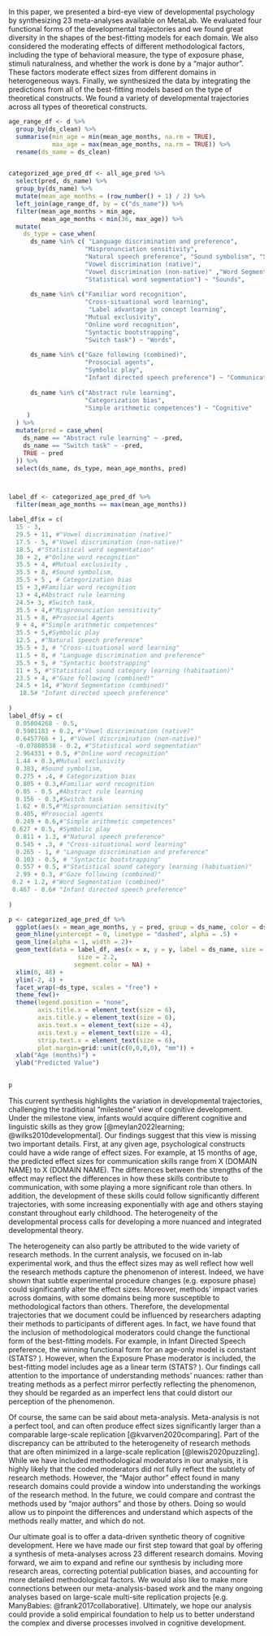 
In this paper, we presented a bird-eye view of developmental psychology by synthesizing 23 meta-analyses available on MetaLab. We evaluated four functional forms of the developmental trajectories and we found great diversity in the shapes of the best-fitting models for each domain. We also considered the moderating effects of different methodological factors, including the type of behavioral measure, the type of exposure phase, stimuli naturalness, and whether the work is done by a “major author”. These factors moderate effect sizes from different domains in heterogeneous ways. Finally, we synthesized the data by integrating the predictions from all of the best-fitting models based on the type of theoretical constructs. We found a variety of developmental trajectories across all types of theoretical constructs. 


```r

age_range_df <- d %>% 
  group_by(ds_clean) %>% 
  summarise(min_age = min(mean_age_months, na.rm = TRUE), 
            max_age = max(mean_age_months, na.rm = TRUE)) %>% 
  rename(ds_name = ds_clean)


categorized_age_pred_df <- all_age_pred %>% 
  select(pred, ds_name) %>% 
  group_by(ds_name) %>% 
  mutate(mean_age_months = (row_number() + 1) / 2) %>% 
  left_join(age_range_df, by = c("ds_name")) %>% 
  filter(mean_age_months > min_age, 
         mean_age_months < min(36, max_age)) %>% 
  mutate(
    ds_type = case_when(
      ds_name %in% c( "Language discrimination and preference", 
                     "Mispronunciation sensitivity", 
                     "Natural speech preference", "Sound symbolism", "Statistical sound category learning (habituation)", 
                     "Vowel discrimination (native)",
                     "Vowel discrimination (non-native)" ,"Word Segmentation (combined)",
                     "Statistical word segmentation") ~ "Sounds", 
      
      ds_name %in% c("Familiar word recognition", 
                     "Cross-situational word learning", 
                      "Label advantage in concept learning",
                     "Mutual exclusivity",
                     "Online word recognition",
                     "Syntactic bootstrapping",
                     "Switch task") ~ "Words",
      
      ds_name %in% c("Gaze following (combined)",
                     "Prosocial agents",
                     "Symbolic play", 
                     "Infant directed speech preference") ~ "Communication", 
      
      ds_name %in% c("Abstract rule learning",  
                     "Categorization bias", 
                     "Simple arithmetic competences") ~ "Cognitive"
     )
  ) %>% 
  mutate(pred = case_when(
    ds_name == "Abstract rule learning" ~ -pred, 
    ds_name == "Switch task" ~ -pred,
    TRUE ~ pred
  )) %>% 
  select(ds_name, ds_type, mean_age_months, pred) 



label_df <- categorized_age_pred_df %>% 
  filter(mean_age_months == max(mean_age_months)) 

label_df$x = c(
  15 - 3, 
  29.5 + 11, #"Vowel discrimination (native)"
  17.5 - 5, #"Vowel discrimination (non-native)"
  18.5, #"Statistical word segmentation"
  30 + 2, #"Online word recognition"
  35.5 + 4, #Mutual exclusivity , 
  35.5 + 8, #Sound symbolism, 
  35.5 + 5 , # Categorization bias
  15 + 3,#Familiar word recognition
  13 + 4,#Abstract rule learning
  24.5+ 3, #Switch task,
  35.5 + 4,#"Mispronunciation sensitivity"
  31.5 + 8, #Prosocial Agents
  9 + 4, #"Simple arithmetic competences"
  35.5 + 5,#Symbolic play
  12.5 , #"Natural speech preference"
  35.5 + 3, # "Cross-situational word learning"
  11.5 + 8, # "Language discrimination and preference"
  35.5 + 5, # "Syntactic bootstrapping"
  11 + 5, #"Statistical sound category learning (habituation)"
  23.5 + 4, #"Gaze following (combined)"
  24.5 + 14, #"Word Segmentation (combined)"
   18.5# "Infant directed speech preference"
  
)
label_df$y = c(
  0.05004268 - 0.5, 
  0.5901183 + 0.2, #"Vowel discrimination (native)"
  0.6457766 + 1, #"Vowel discrimination (non-native)"
  -0.07808538 - 0.2, #"Statistical word segmentation"
  2.964331 + 0.5, #"Online word recognition"
  1.44 + 0.3,#Mutual exclusivity
  0.383, #Sound symbolism, 
  0.275 + .4, # Categorization bias
  0.805 + 0.3,#Familiar word recognition
  0.05 - 0.5 ,#Abstract rule learning
  0.156 - 0.3,#Switch task
  1.62 + 0.5,#"Mispronunciation sensitivity"
  0.405, #Prosocial agents
  0.249 + 0.6,#"Simple arithmetic competences"
 0.627 + 0.5, #Symbolic play
  0.811 + 1.3, #"Natural speech preference"
  0.545 + .3, # "Cross-situational word learning"
  0.265 - 1, # "Language discrimination and preference"
  0.103 - 0.5, # "Syntactic bootstrapping"
  0.557 + 0.5, #"Statistical sound category learning (habituation)"
  2.99 + 0.3, #"Gaze following (combined)"
 0.2 + 1.2, #"Word Segmentation (combined)"
 0.467 - 0.6# "Infant directed speech preference"
  
)

p <- categorized_age_pred_df %>% 
  ggplot(aes(x = mean_age_months, y = pred, group = ds_name, color = ds_name)) + 
  geom_hline(yintercept = 0, linetype = "dashed", alpha = .5) + 
  geom_line(alpha = 1, width = 2)+ 
  geom_text(data = label_df, aes(x = x, y = y, label = ds_name, size = 0.2), 
                   size = 2.2,
                  segment.color = NA) + 
  xlim(0, 48) + 
  ylim(-2, 4) + 
  facet_wrap(~ds_type, scales = "free") + 
  theme_few()+
  theme(legend.position = "none", 
        axis.title.x = element_text(size = 6), 
        axis.title.y = element_text(size = 6), 
        axis.text.x = element_text(size = 4), 
        axis.text.y = element_text(size = 4),
        strip.text.x = element_text(size = 6), 
        plot.margin=grid::unit(c(0,0,0,0), "mm")) + 
  xlab("Age (months)") + 
  ylab("Predicted Value")
  

p
```

This current synthesis highlights the variation in developmental trajectories, challenging the traditional “milestone” view of cognitive development. Under the milestone view, infants would acquire different cognitive and linguistic skills as they grow [@meylan2022learning; @wilks2010developmental]. Our findings suggest that this view is missing two important details. First, at any given age, psychological constructs could have a wide range of effect sizes. For example, at 15 months of age, the predicted effect sizes for communication skills range from X (DOMAIN NAME) to X (DOMAIN NAME). The differences between the strengths of the effect may reflect the differences in how these skills contribute to communication, with some playing a more significant role than others. In addition, the development of these skills could follow significantly different trajectories, with some increasing exponentially with age and others staying constant throughout early childhood. The heterogeneity of the developmental process calls for developing a more nuanced and integrated developmental theory. 

The heterogeneity can also partly be attributed to the wide variety of research methods. In the current analysis, we focused on in-lab experimental work, and thus the effect sizes may as well reflect how well the research methods capture the phenomenon of interest. Indeed, we have shown that subtle experimental procedure changes (e.g. exposure phase) could significantly alter the effect sizes. Moreover, methods’ impact varies across domains, with some domains being more susceptible to methodological factors than others. Therefore,  the developmental trajectories that we document could be influenced by researchers adapting their methods to participants of different ages. In fact, we have found that the inclusion of methodological moderators could change the functional form of the best-fitting models. For example, in Infant Directed Speech preference, the winning functional form for an age-only model is constant (STATS? ). However, when the Exposure Phase moderator is included, the best-fitting model includes age as a linear term (STATS? ).  Our findings call attention to the importance of understanding methods’ nuances: rather than treating methods as a perfect mirror perfectly reflecting the phenomenon, they should be regarded as an imperfect lens that could distort our perception of the phenomenon. 

Of course, the same can be said about meta-analysis. Meta-analysis is not a perfect tool, and can often produce effect sizes significantly larger than a comparable large-scale replication [@kvarven2020comparing]. Part of the discrepancy can be attributed to the heterogeneity of research methods that are often minimized in a large-scale replication [@lewis2020puzzling]. While we have included methodological moderators in our analysis, it is highly likely that the coded moderators did not fully reflect the subtlety of research methods. However, the “Major author” effect found in many research domains could provide a window into understanding the workings of the research method. In the future, we could compare and contrast the methods used by “major authors” and those by others. Doing so would allow us to pinpoint the differences and understand which aspects of the methods really matter, and which do not. 

Our ultimate goal is to offer a data-driven synthetic theory of cognitive development. Here we have made our first step toward that goal by offering a synthesis of meta-analyses across 23 different research domains. Moving forward, we aim to expand and refine our synthesis by including more research areas, correcting potential publication biases, and accounting for more detailed methodological factors. We would also like to make more connections between our meta-analysis-based work and the many ongoing analyses based on large-scale multi-site replication projects [e.g. ManyBabies: @frank2017collaborative]. Ultimately, we hope our analysis could provide a solid empirical foundation to help us to better understand the complex and diverse processes involved in cognitive development. 


